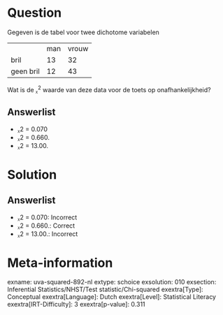 Question
========

Gegeven is de tabel voor twee dichotome variabelen

  ----------- ----- -------
              man   vrouw
  bril        13    32
  geen bril   12    43
  ----------- ----- -------

Wat is de ᵪ^2^ waarde van deze data voor de toets op onafhankelijkheid?

Answerlist
----------

* ᵪ2 =  0.070
* ᵪ2 =  0.660.
* ᵪ2 =  13.00.

Solution
========

Answerlist
----------

* ᵪ2 =  0.070: Incorrect
* ᵪ2 =  0.660.: Correct
* ᵪ2 =  13.00.: Incorrect

Meta-information
================
exname: uva-squared-892-nl
extype: schoice
exsolution: 010
exsection: Inferential Statistics/NHST/Test statistic/Chi-squared
exextra[Type]: Conceptual
exextra[Language]: Dutch
exextra[Level]: Statistical Literacy
exextra[IRT-Difficulty]: 3
exextra[p-value]: 0.311

